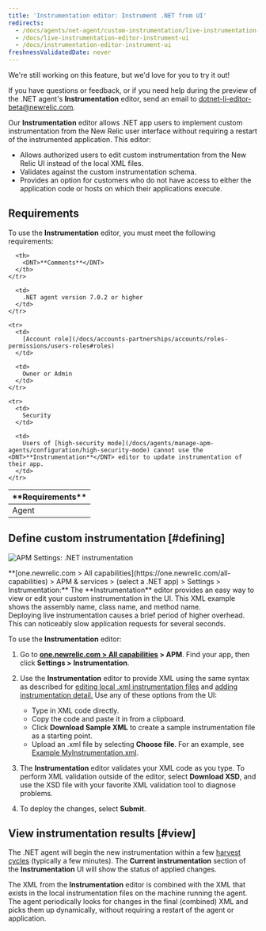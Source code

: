 ```yaml
---
title: 'Instrumentation editor: Instrument .NET from UI'
redirects:
  - /docs/agents/net-agent/custom-instrumentation/live-instrumentation-editor-instrument-ui
  - /docs/live-instrumentation-editor-instrument-ui
  - /docs/instrumentation-editor-instrument-ui
freshnessValidatedDate: never
---
```



<Callout title="Preview">
We're still working on this feature, but we'd love for you to try it out!

If you have questions or feedback, or if you need help during the preview of the .NET agent's <DNT>**Instrumentation**</DNT> editor, send an email to [dotnet-li-editor-beta@newrelic.com](mailto:dotnet-li-editor-beta@newrelic.com).

</Callout>

Our <DNT>**Instrumentation**</DNT> editor allows .NET app users to implement custom instrumentation from the New Relic user interface without requiring a restart of the instrumented application. This editor:

* Allows authorized users to edit custom instrumentation from the New Relic UI instead of the local XML files.
* Validates against the custom instrumentation schema.
* Provides an option for customers who do not have access to either the application code or hosts on which their applications execute.

## Requirements

To use the <DNT>**Instrumentation**</DNT> editor, you must meet the following requirements:

<table>
  <thead>
    <tr>
      <th width={200}>
        <DNT>**Requirements**</DNT>
      </th>

      <th>
        <DNT>**Comments**</DNT>
      </th>
    </tr>
  </thead>

  <tbody>
    <tr>
      <td>
        Agent
      </td>

      <td>
        .NET agent version 7.0.2 or higher
      </td>
    </tr>

    <tr>
      <td>
        [Account role](/docs/accounts-partnerships/accounts/roles-permissions/users-roles#roles)
      </td>

      <td>
        Owner or Admin
      </td>
    </tr>

    <tr>
      <td>
        Security
      </td>

      <td>
        Users of [high-security mode](/docs/agents/manage-apm-agents/configuration/high-security-mode) cannot use the <DNT>**Instrumentation**</DNT> editor to update instrumentation of their app.
      </td>
    </tr>
  </tbody>
</table>

## Define custom instrumentation [#defining]

<img
  title="APM Settings: .NET instrumentation"
  alt="APM Settings: .NET instrumentation"
  src={apmDotnetInstrumentationEditor}
/>

<figcaption>
  <DNT>**[one.newrelic.com > All capabilities](https://one.newrelic.com/all-capabilities) > APM & services > (select a .NET app) > Settings > Instrumentation:**</DNT> The <DNT>**Instrumentation**</DNT> editor provides an easy way to view or edit your custom instrumentation in the UI. This XML example shows the assembly name, class name, and method name.
</figcaption>

<Callout variant="important">
  Deploying live instrumentation causes a brief period of higher overhead. This can noticeably slow application requests for several seconds.
</Callout>

To use the <DNT>**Instrumentation**</DNT> editor:

1. Go to <DNT>**[one.newrelic.com > All capabilities](https://one.newrelic.com/all-capabilities) > APM**</DNT>. Find your app, then click <DNT>**Settings > Instrumentation**</DNT>.
2. Use the <DNT>**Instrumentation**</DNT> editor to provide XML using the same syntax as described for [editing local .xml instrumentation files](/docs/agents/net-agent/custom-instrumentation/create-transactions-xml-net) and [adding instrumentation detail.](/docs/agents/net-agent/custom-instrumentation/add-detail-transactions-xml-net) Use any of these options from the UI:

   * Type in XML code directly.
   * Copy the code and paste it in from a clipboard.
   * Click <DNT>**Download Sample XML**</DNT> to create a sample instrumentation file as a starting point.
   * Upload an .xml file by selecting <DNT>**Choose file**</DNT>. For an example, see [Example MyInstrumentation.xml](/docs/agents/net-agent/custom-instrumentation/add-detail-transactions-xml-net#sample).
3. The <DNT>**Instrumentation**</DNT> editor validates your XML code as you type. To perform XML validation outside of the editor, select <DNT>**Download XSD**</DNT>, and use the XSD file with your favorite XML validation tool to diagnose problems.
4. To deploy the changes, select <DNT>**Submit**</DNT>.

## View instrumentation results [#view]

The .NET agent will begin the new instrumentation within a few [harvest cycles](/docs/using-new-relic/welcome-new-relic/getting-started/glossary#harvest-cycle) (typically a few minutes). The <DNT>**Current instrumentation**</DNT> section of the <DNT>**Instrumentation**</DNT> UI will show the status of applied changes.

The XML from the <DNT>**Instrumentation**</DNT> editor is combined with the XML that exists in the local instrumentation files on the machine running the agent. The agent periodically looks for changes in the final (combined) XML and picks them up dynamically, without requiring a restart of the agent or application.
